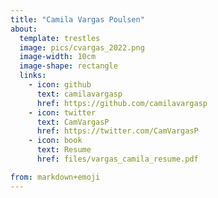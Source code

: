 ```yaml
---
title: "Camila Vargas Poulsen"
about:
  template: trestles
  image: pics/cvargas_2022.png
  image-width: 10cm
  image-shape: rectangle
  links:
    - icon: github
      text: camilavargasp
      href: https://github.com/camilavargasp
    - icon: twitter
      text: CamVargasP
      href: https://twitter.com/CamVargasP
    - icon: book
      text: Resume
      href: files/vargas_camila_resume.pdf

from: markdown+emoji
---
```


